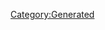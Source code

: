 {{Database/Music/MusicInfo
 |ID=83
 |Cov=81
 |Cd=9
 |Nam=79
 |Div=79
 |Ma=2
 |SerieId=2
 |SerieLogoId=2
 |WavId=81
 |VariationId=0
 |Dsc=79
 |Strt=10
 |ValkyrieBattle=1
 |ValkyrieIntro=1
 |ValkyrieIntroSky=1
 |DivaSolo=1
 |DivaMulti=1
 |Exp=2
}}
[[Category:Generated]]
